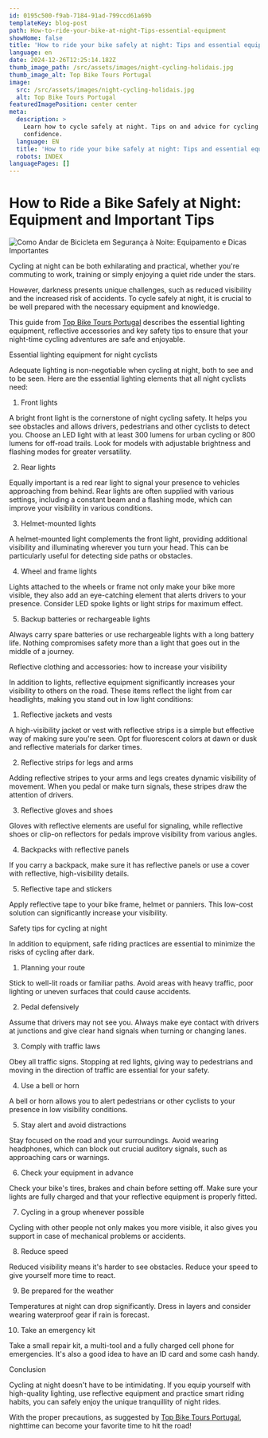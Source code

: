 ```yaml
---
id: 0195c500-f9ab-7184-91ad-799ccd61a69b
templateKey: blog-post
path: How-to-ride-your-bike-at-night-Tips-essential-equipment
showHome: false
title: 'How to ride your bike safely at night: Tips and essential equipment'
language: en
date: 2024-12-26T12:25:14.182Z
thumb_image_path: /src/assets/images/night-cycling-holidais.jpg
thumb_image_alt: Top Bike Tours Portugal
image:
  src: /src/assets/images/night-cycling-holidais.jpg
  alt: Top Bike Tours Portugal
featuredImagePosition: center center
meta:
  description: >
    Learn how to cycle safely at night. Tips on and advice for cycling with
    confidence.
  language: EN
  title: 'How to ride your bike safely at night: Tips and essential equipment'
  robots: INDEX
languagePages: []
---
```


# **How to Ride a Bike Safely at Night: Equipment and Important Tips**

![Como Andar de Bicicleta em Segurança à Noite: Equipamento e Dicas Importantes](https://lh7-rt.googleusercontent.com/docsz/AD_4nXd2OY5boiey99PEOBnP89uzKv_TEjFlgD_LZw39ypZ14CJ1ogf2nnVyNoR4KJfC0LdUg2iZGRpUYZl8uM7cWsYWm_VXAmCsua-To1TzyZIcDqssAQUHVi63kQ12DbOgD2vFhGHisMEvJy3zV6r3b8M?key=UAD_zWoevdPuGuNcDK9RkdFE)

Cycling at night can be both exhilarating and practical, whether you're
commuting to work, training or simply enjoying a quiet ride under the stars. 

However, darkness presents unique challenges, such as reduced visibility and the
increased risk of accidents. To cycle safely at night, it is crucial to be well
prepared with the necessary equipment and knowledge. 

This guide from [Top Bike Tours Portugal](https://topbiketoursportugal.com/)
describes the essential lighting equipment, reflective accessories and key
safety tips to ensure that your night-time cycling adventures are safe and
enjoyable.

Essential lighting equipment for night cyclists 

Adequate lighting is non-negotiable when cycling at night, both to see and to be
seen. Here are the essential lighting elements that all night cyclists need:

1. Front lights

A bright front light is the cornerstone of night cycling safety. It helps you
see obstacles and allows drivers, pedestrians and other cyclists to detect you.
Choose an LED light with at least 300 lumens for urban cycling or 800 lumens for
off-road trails. Look for models with adjustable brightness and flashing modes
for greater versatility.

2. Rear lights

Equally important is a red rear light to signal your presence to vehicles
approaching from behind. Rear lights are often supplied with various settings,
including a constant beam and a flashing mode, which can improve your visibility
in various conditions.

3. Helmet-mounted lights

A helmet-mounted light complements the front light, providing additional
visibility and illuminating wherever you turn your head. This can be
particularly useful for detecting side paths or obstacles.

4. Wheel and frame lights

Lights attached to the wheels or frame not only make your bike more visible,
they also add an eye-catching element that alerts drivers to your presence.
Consider LED spoke lights or light strips for maximum effect.

5. Backup batteries or rechargeable lights

Always carry spare batteries or use rechargeable lights with a long battery
life. Nothing compromises safety more than a light that goes out in the middle
of a journey.

Reflective clothing and accessories: how to increase your visibility 

In addition to lights, reflective equipment significantly increases your
visibility to others on the road. These items reflect the light from car
headlights, making you stand out in low light conditions:

1. Reflective jackets and vests

A high-visibility jacket or vest with reflective strips is a simple but
effective way of making sure you're seen. Opt for fluorescent colors at dawn or
dusk and reflective materials for darker times.

2. Reflective strips for legs and arms

Adding reflective stripes to your arms and legs creates dynamic visibility of
movement. When you pedal or make turn signals, these stripes draw the attention
of drivers.

3. Reflective gloves and shoes

Gloves with reflective elements are useful for signaling, while reflective shoes
or clip-on reflectors for pedals improve visibility from various angles.

4. Backpacks with reflective panels

If you carry a backpack, make sure it has reflective panels or use a cover with
reflective, high-visibility details.

5. Reflective tape and stickers

Apply reflective tape to your bike frame, helmet or panniers. This low-cost
solution can significantly increase your visibility.

Safety tips for cycling at night

In addition to equipment, safe riding practices are essential to minimize the
risks of cycling after dark.

1. Planning your route

Stick to well-lit roads or familiar paths. Avoid areas with heavy traffic, poor
lighting or uneven surfaces that could cause accidents.

2. Pedal defensively

Assume that drivers may not see you. Always make eye contact with drivers at
junctions and give clear hand signals when turning or changing lanes.

3. Comply with traffic laws

Obey all traffic signs. Stopping at red lights, giving way to pedestrians and
moving in the direction of traffic are essential for your safety.

4. Use a bell or horn

A bell or horn allows you to alert pedestrians or other cyclists to your
presence in low visibility conditions.

5. Stay alert and avoid distractions

Stay focused on the road and your surroundings. Avoid wearing headphones, which
can block out crucial auditory signals, such as approaching cars or warnings.

6. Check your equipment in advance

Check your bike's tires, brakes and chain before setting off. Make sure your
lights are fully charged and that your reflective equipment is properly fitted.

7. Cycling in a group whenever possible

Cycling with other people not only makes you more visible, it also gives you
support in case of mechanical problems or accidents.

8. Reduce speed

Reduced visibility means it's harder to see obstacles. Reduce your speed to give
yourself more time to react.

9. Be prepared for the weather

Temperatures at night can drop significantly. Dress in layers and consider
wearing waterproof gear if rain is forecast.

10. Take an emergency kit

Take a small repair kit, a multi-tool and a fully charged cell phone for
emergencies. It's also a good idea to have an ID card and some cash handy.

Conclusion

Cycling at night doesn't have to be intimidating. If you equip yourself with
high-quality lighting, use reflective equipment and practice smart riding
habits, you can safely enjoy the unique tranquillity of night rides. 

With the proper precautions, as suggested by
[Top Bike Tours Portugal](https://topbiketoursportugal.com/), nighttime can
become your favorite time to hit the road!
